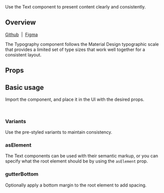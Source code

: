 
<Meta of={TextStories} />

<Title>Text</Title>

<Subtitle>
  Use the Text component to present content clearly and consistently.
</Subtitle>

<Canvas of={TextStories.Demo} />

## Overview

[Github](https://github.com/recondesigns/brutalism-ui/tree/main/src/components/Text)
&nbsp;|&nbsp;
[Figma](https://www.figma.com/design/oEgm5fOGH5sZg86NnViCvo/Components?node-id=1-2&t=biW5RVaCBvNirs7P-1)

The Typography component follows the Material Design typographic scale that provides a limited set of type sizes that work well together for a consistent layout.

## Props

<ArgTypes />

## Basic usage

Import the component, and place it in the UI with the desired props.

```jsx
import { Text } from "ubiq-ui"
```

<Canvas of={TextStories.Demo} sourceState="shown" />

### Variants

Use the pre-styled variants to maintain consistency.

<Canvas of={TextStories.Variant} />

### asElement

The Text components can be used with their semantic markup, or you can specify
what the root element should be by using the `asElement` prop.

<Canvas of={TextStories.AsElement} />

### gutterBottom

Optionally apply a bottom margin to the root element to add spacing.

<Canvas of={TextStories.GutterBottom} />
